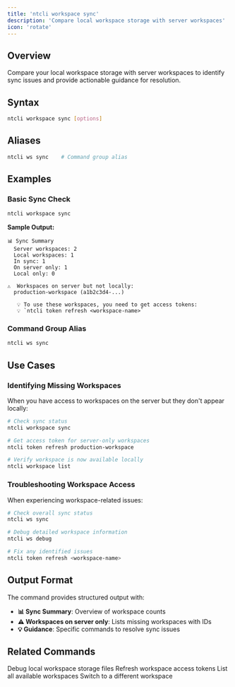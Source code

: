 ```yaml
---
title: 'ntcli workspace sync'
description: 'Compare local workspace storage with server workspaces'
icon: 'rotate'
---
```


## Overview

Compare your local workspace storage with server workspaces to identify sync issues and provide actionable guidance for resolution.

## Syntax

```bash
ntcli workspace sync [options]
```

## Aliases

```bash
ntcli ws sync    # Command group alias
```

## Examples

### Basic Sync Check

```bash
ntcli workspace sync
```

**Sample Output:**
```
📊 Sync Summary
  Server workspaces: 2
  Local workspaces: 1
  In sync: 1
  On server only: 1
  Local only: 0

⚠️  Workspaces on server but not locally:
  production-workspace (a1b2c3d4-...)

   💡 To use these workspaces, you need to get access tokens:
   💡 `ntcli token refresh <workspace-name>`
```

### Command Group Alias

```bash
ntcli ws sync
```

## Use Cases

### Identifying Missing Workspaces

When you have access to workspaces on the server but they don't appear locally:

```bash
# Check sync status
ntcli workspace sync

# Get access token for server-only workspaces
ntcli token refresh production-workspace

# Verify workspace is now available locally
ntcli workspace list
```

### Troubleshooting Workspace Access

When experiencing workspace-related issues:

```bash
# Check overall sync status
ntcli ws sync

# Debug detailed workspace information
ntcli ws debug

# Fix any identified issues
ntcli token refresh <workspace-name>
```

## Output Format

The command provides structured output with:
- **📊 Sync Summary**: Overview of workspace counts
- **⚠️ Workspaces on server only**: Lists missing workspaces with IDs
- **💡 Guidance**: Specific commands to resolve sync issues

## Related Commands

<CardGroup cols={2}>
  <Card
    title="workspace debug"
    icon="bug"
    href="/commands/workspace/debug"
  >
    Debug local workspace storage files
  </Card>
  <Card
    title="token refresh"
    icon="refresh"
    href="/commands/token/refresh"
  >
    Refresh workspace access tokens
  </Card>
  <Card
    title="workspace list"
    icon="list"
    href="/commands/workspace/list"
  >
    List all available workspaces
  </Card>
  <Card
    title="workspace switch"
    icon="right-left"
    href="/commands/workspace/switch"
  >
    Switch to a different workspace
  </Card>
</CardGroup>